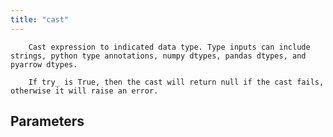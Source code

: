 ```yaml
---
title: "cast"
---
```


        Cast expression to indicated data type. Type inputs can include strings, python type annotations, numpy dtypes, pandas dtypes, and pyarrow dtypes.

        If try_ is True, then the cast will return null if the cast fails, otherwise it will raise an error.
        

## Parameters
<ParamField body="target_type" type="Any" required="true" >
</ParamField>

<ParamField body="try_" type="bool" required="false" >
</ParamField>
